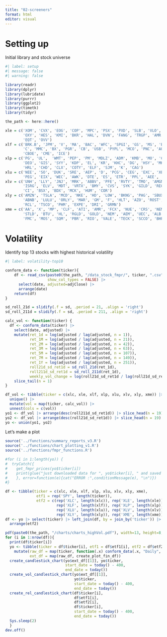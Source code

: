 ```yaml
---
title: "02-screeners"
format: html
editor: visual
---
```


# Setting up

Initial library and stock universe

```r
#| label: setup
#| message: false
#| warning: false

library(readr)
library(dplyr)
library(lubridate)
library(purrr)
library(ggplot2)
library(timetk)
library(tidyr)

the_path <- here::here()

xle = c('XOM', 'CVX', 'EOG', 'COP', 'MPC', 'PSX', 'PXD', 'SLB', 'VLO', 'WMB', 'OKE', 
        'OXY', 'HES', 'KMI', 'BKR', 'HAL', 'DVN', 'FANG', 'TRGP', 'AMR', 'MRO', 
        'EQT', 'OVV') 
xlf = c('BRK.B', 'JPM', 'V', 'MA', 'BAC', 'WFC', 'SPGI', 'GS', 'MS', 'BLK', 'AXP', 'SCHW', 
        'C', 'MMC', 'BX', 'PGR', 'CB', 'USB', 'PYPL', 'MCO', 'PNC', 'AON', 
        'CBOE', 'CME', 'ICE') 
xlp = c('PG', 'UL',  'WMT', 'PEP', 'PM', 'MDLZ', 'ADM', 'KMB', 'MO', 'CL', 'TGT', 'STZ', 
        'DEO', 'GIS', 'SYY', 'KDP', 'EL', 'KR', 'KHC', 'DG', 'HSY', 'MKC', 'DLTR', 
        'HRL', 'CHD', 'CLX', 'COTY', 'ELF', 'SJM', 'K', 'CAG') 
xlu = c('NEE', 'SO', 'DUK', 'SRE', 'AEP', 'D', 'PCG', 'CEG', 'EXC', 'XEL', 'ED', 
        'PEG', 'EIX', 'WEC', 'AWK', 'DTE', 'ES', 'ETR', 'PPL', 'AEE', 'FE') 
xlv = c('UNH', 'LLY', 'JNJ', 'MRK', 'ABBV', 'PFE', 'RVTY', 'TMO', 'AMGN', 'DHR', 
        'ISRG', 'ELV', 'MDT', 'VRTX', 'BMY', 'CVS', 'SYK', 'GILD', 'REGN', 'ZTS', 
        'CI', 'BSX', 'BDX', 'MCK', 'HUM', 'COR') 
xly = c('AMZN', 'TSLA', 'MCD', 'NKE', 'HD', 'LOW', 'BKNG', 'PAG', 'SBUX', 'TJX', 'CMG', 
        'ABNB', 'LULU', 'ORLY', 'MAR', 'GM', 'F', 'HLT', 'AZO', 'ROST', 'DHI', 'YUM', 
        'RCL', 'TSCO', 'PHM', 'EXPE', 'DRI', 'GRMN') 
xme = c('AA', 'X', 'MP', 'CLF', 'ATI', 'AMR', 'FCX', 'NUE', 'CRS', 'NEM', 'RS', 
        'STLD', 'BTU', 'HL', 'RGLD', 'GOLD', 'NEM', 'AEM', 'UEC', 'ALB', 'PAAS', 
        'FMC', 'MOS', 'SQM', 'PBR', 'RIO', 'VALE', 'TECK', 'SCCO', 'BHP') 

```

# Volatility

Identify top 13 stocks with highest historical volatility

```r
#| label: volatility-top10

conform_data <- function(ticker){
    df <- read_csv(paste0(the_path, "/data_stock_fmpr/", ticker, ".csv"), 
                   show_col_types = FALSE) |>  
      select(date, adjusted=adjClose) |>  
      arrange(date)
    return(df)
}

sd_roll_21d = slidify(.f = sd, .period = 21, .align = 'right')
sd_roll_211d = slidify(.f = sd, .period = 211, .align = 'right')

calc_vol <- function(ticker) {
  df <- conform_data(ticker) |> 
    select(date, adjusted) |> 
    mutate(ret_1d = log(adjusted / lag(adjusted, n = 1)), 
           ret_1M = log(adjusted / lag(adjusted, n = 21)), 
           ret_2M = log(adjusted / lag(adjusted, n = 42)), 
           ret_3M = log(adjusted / lag(adjusted, n = 63)), 
           ret_5M = log(adjusted / lag(adjusted, n = 107)), 
           ret_7M = log(adjusted / lag(adjusted, n = 149)), 
           ret_1Y = log(adjusted / lag(adjusted, n = 251)),
           roll21d_sd_ret1d = sd_roll_21d(ret_1d), 
           roll211d_sd_ret1d = sd_roll_211d(ret_1d),
           weekly_vol_change = log(roll21d_sd_ret1d / lag(roll21d_sd_ret1d, n = 5))) |> 
    slice_tail(n = 1)
}

df_vol <- tibble(ticker = c(xlc, xle, xlf, xlp, xlu, xlv, xly, xme)) |> 
  unique() |> 
  mutate(vol = map(ticker, calc_vol)) |> 
  unnest(cols = c(vol)) 
yo1 <- df_vol |> arrange(desc(roll211d_sd_ret1d)) |> slice_head(n = 19)
yo2 <- df_vol |> arrange(desc(roll21d_sd_ret1d)) |> slice_head(n = 19)
yo <- union(yo1, yo2)
```

Let's make a plot

```r
source('../functions/summary_reports_v3.R')
source('../functions/chart_plotting_v1.R')
source('../functions/fmpr_functions.R')

#for (i in 1:length(yo)) { 
#  tryCatch({ 
#    get_fmpr_prices(yo$ticker[i])
#    print(glue("just downloaded data for ", yo$ticker[i], " and saved it."))
#    }, error=function(e){cat("ERROR :",conditionMessage(e), "\n")})
#}

df <- tibble(ticker = c(xlc, xle, xlf, xlp, xlu, xlv, xly, xme), 
              etf1 = rep('SPY', length(ticker)), 
              etf2 = c(rep('XLC', length(xlc)), rep('XLE', length(xle)), 
                       rep('XLF', length(xlf)), rep('XLP', length(xlp)), 
                       rep('XLU', length(xlu)), rep('XLV', length(xlv)), 
                       rep('XLY', length(xly)), rep('XME', length(xme)))) 
df <- yo |> select(ticker) |> left_join(df, by = join_by('ticker')) |> 
  arrange(etf2)


```

```r
pdf(paste0(the_path, "/charts/charts_highVol.pdf"), width=13, height=8, onefile = TRUE)
for (i in 1:nrow(df)){ 
  print(df$ticker[i])
  yo <- tibble(ticker = df$ticker[i], etf1 = df$etf1[i], etf2 = df$etf2[i]) |> 
    mutate(raw_df = map(ticker, function(.x) conform_data(.x, "Daily", "fmpr")), 
           ext_df = map(raw_df, create_plot_fin_df))
  create_candlestick_chart(yo$ext_df[[1]], yo$ticker, 
                           start_date = today() - 400, 
                           end_date = today())
  create_vol_candlestick_chart(yo$ext_df[[1]], 
                               yo$ticker, 
                               start_date = today() - 400, 
                               end_date = today())
  create_rel_candlestick_chart(df$ticker[i], 
                               df$etf1[i], 
                               df$etf2[i], 
                               df$ticker[i], 
                               start_date = today() - 400, 
                               end_date = today())  
  Sys.sleep(2)
  }
dev.off()
```
